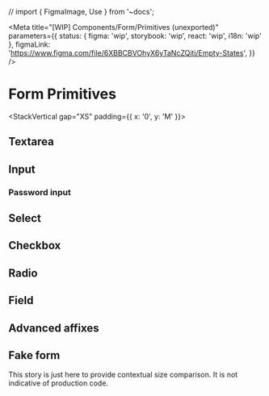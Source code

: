 // import { FigmaImage, Use } from '~docs';


<Meta
	title="[WIP] Components/Form/Primitives (unexported)"
	parameters={{
		status: { figma: 'wip', storybook: 'wip', react: 'wip', i18n: 'wip' },
		figmaLink: 'https://www.figma.com/file/6XBBCBVOhyX6yTaNcZQiti/Empty-States',
	}}
/>

# Form Primitives

<StackVertical gap="XS" padding={{ x: '0', y: 'M' }}>
	<InlineMessageWarning
		withBackground
		title="Work in progress"
		description="None of these primitives are used so far. They wil soon help rebuild the /Form part of this documentation."
	/>
	<InlineMessageInformation
		withBackground
		description="Primitives are unexported components used within
    the design system. They are composed together to create the public components."
	/>
</StackVertical>

## Textarea

<Canvas>
	<Story story={Stories.TextareaPrimitive} />
</Canvas>

## Input

<Canvas>
	<Story story={Stories.InputPrimitive} />
</Canvas>

### Password input

<Canvas>
	<Story story={Stories.InputPrimitivePassword} />
</Canvas>

## Select

<Canvas>
	<Story story={Stories.SelectPrimitive} />
</Canvas>

## Checkbox

<Canvas>
	<Story story={Stories.CheckboxPrimitive} />
</Canvas>

## Radio

<Canvas>
	<Story story={Stories.RadioPrimitive} />
</Canvas>

## Field

<Canvas>
	<Story story={Stories.FieldStory} />
</Canvas>

## Advanced affixes

<Canvas>
	<Story story={Stories.InputPrimitiveWithDropdown} height={'20rem'} />
</Canvas>

## Fake form

This story is just here to provide contextual size comparison. It is not indicative of production code.

<Canvas>
	<Story story={Stories.FakeForm} />
</Canvas>

